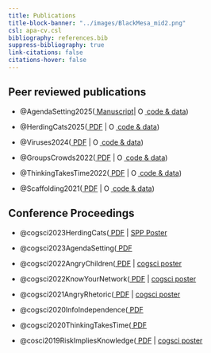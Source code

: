 ```yaml
---
title: Publications
title-block-banner: "../images/BlackMesa_mid2.png"
csl: apa-cv.csl
bibliography: references.bib
suppress-bibliography: true
link-citations: false
citations-hover: false
---
```


## Peer reviewed publications

-   @AgendaSetting2025([<i class="fas fa-file-pdf"></i> Manuscript](pdfs/RichardsonEtAl_2025_AgendaSetting.pdf)\| [<img src="../images/icon_osf.png" alt="OSF" style="height:1em;">  code & data](https://osf.io/7t4v2/files/osfstorage))

-   @HerdingCats2025([<i class="fas fa-file-pdf"></i> PDF](pdfs/RichardsonEtAl_2025_HerdingCats.pdf) \| [<img src="../images/icon_osf.png" alt="OSF" style="height:1em;"> code & data](https://osf.io/d7szc/files/osfstorage))

-   @Viruses2024([<i class="fas fa-file-pdf"></i> PDF](pdfs/MenendezRichardsonEtAl_2024_Viruses.pdf) \| [<img src="../images/icon_osf.png" alt="OSF" style="height:1em;"> code & data](https://osf.io/h4c26/files/osfstorage))

-   @GroupsCrowds2022([<i class="fas fa-file-pdf"></i> PDF](pdfs/RichardsonKeil_2022_EffectiveReasoning.pdf) \| [<img src="../images/icon_osf.png" alt="OSF" style="height:1em;"> code & data](https://osf.io/6pw5n/files/osfstorage))

-   @ThinkingTakesTime2022([<i class="fas fa-file-pdf"></i> PDF](pdfs/RichardsonKeil_2022_ThinkingTakesTime.pdf) \| [<img src="../images/icon_osf.png" alt="OSF" style="height:1em;"> code & data](https://osf.io/z6ykt/files/osfstorage))

-   @Scaffolding2021([<i class="fas fa-file-pdf"></i> PDF](pdfs/RichardsonEtAl_2021_Scaffolding.pdf) \| [<img src="../images/icon_osf.png" alt="OSF" style="height:1em;"> code & data](https://osf.io/epk4b/files/osfstorage))

<!--
## Working papers

- @pfanderQuasiuniversalAcceptanceBasic2024 (*submitted*)
- @pfanderTrustingForgettingImpressive2025 (*submitted*)
- @pfanderFrenchTrustMore2025
-->


## Conference Proceedings

-   @cogsci2023HerdingCats([<i class="fas fa-file-pdf"></i> PDF](pdfs/confpaper_RichardsonEtAl2023_HerdingCats.pdf) \| [<i class="fa-solid fa-person-chalkboard"></i>SPP Poster](pdfs/poster_socphilpsych2022_HerdingCats.pdf) 

-   @cogsci2023AgendaSetting([<i class="fas fa-file-pdf"></i> PDF](pdfs/confpaper_RichardsonEtAl2023_AgendaSetting.pdf) 

-   @cogsci2022AngryChildren([<i class="fas fa-file-pdf"></i> PDF](pdfs/confpaper_RichardsonKeil2022_AngerChildren.pdf) \| [<i class="fa-solid fa-person-chalkboard"></i>cogsci poster](pdfs/poster_cogsci2022_AngryChildren.pdf) 

-   @cogsci2022KnowYourNetwork([<i class="fas fa-file-pdf"></i> PDF](pdfs/confpaper_RichardsonEtAl2022_KnowYourNetwork.pdf) \| [<i class="fa-solid fa-person-chalkboard"></i>cogsci poster](pdfs/poster_cogsci2022_KnowYourNetwork.pdf) 

-   @cogsci2021AngryRhetoric([<i class="fas fa-file-pdf"></i> PDF](pdfs/confpaper_RichardsonKeil2021_AngryRhetoric.pdf) \| [<i class="fa-solid fa-person-chalkboard"></i>cogsci poster](pdfs/poster_cogsci2021_AngryRhetoric.pdf) 

-   @cogsci2020InfoIndependence([<i class="fas fa-file-pdf"></i> PDF](pdfs/confpaper_RichardsonKeil2020_InfoIndependence.pdf) 

-   @cogsci2020ThinkingTakesTime([<i class="fas fa-file-pdf"></i> PDF](pdfs/confpaper_RichardsonEtAl2020_ResponseTimes.pdf) 

-   @cosci2019RiskImpliesKnowledge([<i class="fas fa-file-pdf"></i> PDF](pdfs/confpaper_RichardsonJaraEttinger2019_RiskImpliesKnowledge.pdf) \| [<i class="fa-solid fa-person-chalkboard"></i>cogsci poster](pdfs/poster_cogsci2019_RiskImpliesKnowledge.pdf)


<!--
## Talks & Presentations

-   Richardson, E., Hok, H., Shaw, A., & Keil, F.C. (2023, October). *Good Timing: what can children’s reasoning about time costs tell us about social cognition?*. Psychology Department Lecture Series, University of Michigan.
-   Richardson, E., Hok, H., Shaw, A., & Keil, F.C. (2023, November). *Good Timing: managing speed-accuracy tradeoffs in collective decision-making*. Weinberg Institute for Cognitive Science Lecture Series, University of Michigan.
-   Richardson, E., Davis, I.M., & Keil, F.C. (2023, June). *Identifying agenda setters in sequential testimony*. Society for Philosophy & Psychology Annual Meeting, University of Pittsburgh.
-   Richardson, E., Hok, H., Shaw, A., & Keil, F.C. (2023, May). *Reasoning about time costs in collaborative learning*. MPRG iSearch Lab Meeting, Max Planck Institute for Human Development.
-   Richardson, E., Hok, H., Shaw, A., & Keil, F.C. (2022, July). *Herding Cats*. Society for Philosophy & Psychology Annual Meeting, University of Milan.
-->


